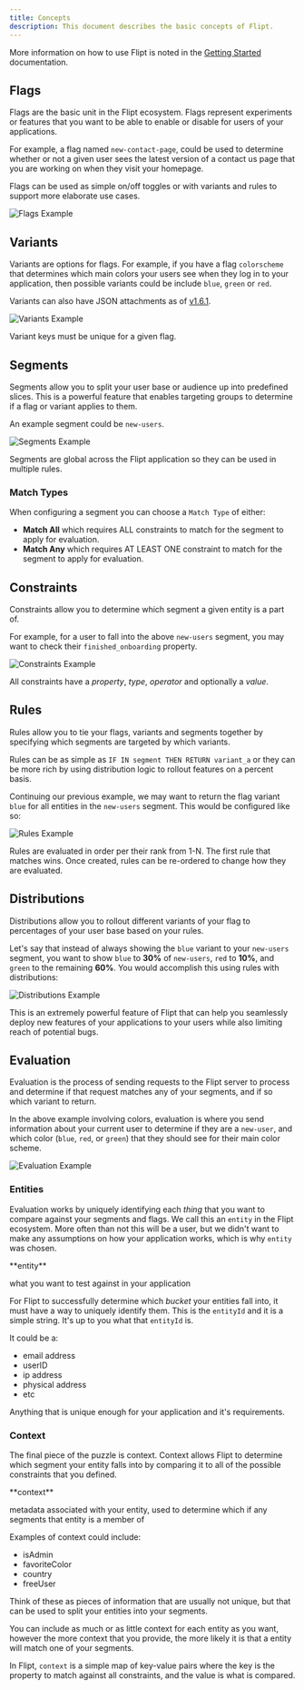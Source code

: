 ```yaml
---
title: Concepts
description: This document describes the basic concepts of Flipt.
---
```


More information on how to use Flipt is noted in the [Getting Started](/introduction) documentation.

## Flags

Flags are the basic unit in the Flipt ecosystem. Flags represent experiments or
features that you want to be able to enable or disable for users of your
applications.

For example, a flag named `new-contact-page`, could be used to determine whether
or not a given user sees the latest version of a contact us page that you are
working on when they visit your homepage.

Flags can be used as simple on/off toggles or with variants and rules to support
more elaborate use cases.

![Flags Example](/images/concepts/flags.png)

## Variants

Variants are options for flags. For example, if you have a flag `colorscheme`
that determines which main colors your users see when they log in to your
application, then possible variants could be include `blue`, `green` or `red`.

Variants can also have JSON attachments as of
[v1.6.1](https://github.com/flipt-io/flipt/releases/tag/v1.6.1).

![Variants Example](/images/concepts/variants.png)

<Warning>Variant keys must be unique for a given flag.</Warning>

## Segments

Segments allow you to split your user base or audience up into predefined
slices. This is a powerful feature that enables targeting groups to determine if
a flag or variant applies to them.

An example segment could be `new-users`.

![Segments Example](/images/concepts/segments.png)

<Note>
  Segments are global across the Flipt application so they can be used in
  multiple rules.
</Note>

### Match Types

When configuring a segment you can choose a `Match Type` of either:

- **Match All** which requires ALL constraints to match for the segment to apply
  for evaluation.
- **Match Any** which requires AT LEAST ONE constraint to match for the segment
  to apply for evaluation.

## Constraints

Constraints allow you to determine which segment a given entity is a part of.

For example, for a user to fall into the above `new-users` segment, you may want
to check their `finished_onboarding` property.

![Constraints Example](/images/concepts/constraints.png)

All constraints have a _property_, _type_, _operator_ and optionally a _value_.

## Rules

Rules allow you to tie your flags, variants and segments together by specifying
which segments are targeted by which variants.

Rules can be as simple as `IF IN segment THEN RETURN variant_a` or they can be
more rich by using distribution logic to rollout features on a percent basis.

Continuing our previous example, we may want to return the flag variant `blue`
for all entities in the `new-users` segment. This would be configured like so:

![Rules Example](/images/concepts/rules.png)

<Warning>
  Rules are evaluated in order per their rank from 1-N. The first rule that
  matches wins. Once created, rules can be re-ordered to change how they are
  evaluated.
</Warning>

## Distributions

Distributions allow you to rollout different variants of your flag to
percentages of your user base based on your rules.

Let's say that instead of always showing the `blue` variant to your `new-users`
segment, you want to show `blue` to **30%** of `new-users`, `red` to **10%**, and `green`
to the remaining **60%**. You would accomplish this using rules with distributions:

![Distributions Example](/images/concepts/distributions.png)

This is an extremely powerful feature of Flipt that can help you seamlessly
deploy new features of your applications to your users while also limiting reach
of potential bugs.

## Evaluation

Evaluation is the process of sending requests to the Flipt server to process and
determine if that request matches any of your segments, and if so which variant
to return.

In the above example involving colors, evaluation is where you send information
about your current user to determine if they are a `new-user`, and which color
(`blue`, `red`, or `green`) that they should see for their main color scheme.

![Evaluation Example](/images/concepts/evaluation.png)

### Entities

Evaluation works by uniquely identifying each _thing_ that you want to compare
against your segments and flags. We call this an `entity` in the Flipt
ecosystem. More often than not this will be a user, but we didn't want to make
any assumptions on how your application works, which is why `entity` was chosen.

<Info>
**entity**

what you want to test against in your application

</Info>

For Flipt to successfully determine which _bucket_ your entities fall into, it
must have a way to uniquely identify them. This is the `entityId` and it is a
simple string. It's up to you what that `entityId` is.

It could be a:

- email address
- userID
- ip address
- physical address
- etc

Anything that is unique enough for your application and it's requirements.

### Context

The final piece of the puzzle is context. Context allows Flipt to determine
which segment your entity falls into by comparing it to all of the possible
constraints that you defined.

<Info>
**context**

metadata associated with your entity, used to determine which if any segments
that entity is a member of

</Info>

Examples of context could include:

- isAdmin
- favoriteColor
- country
- freeUser

Think of these as pieces of information that are usually not unique, but that
can be used to split your entities into your segments.

You can include as much or as little context for each entity as you want,
however the more context that you provide, the more likely it is that a entity
will match one of your segments.

In Flipt, `context` is a simple map of key-value pairs where the key is the
property to match against all constraints, and the value is what is compared.
